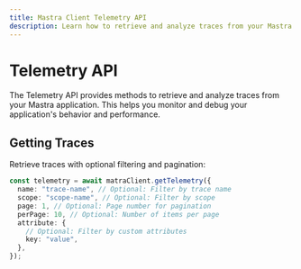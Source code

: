 ```yaml
---
title: Mastra Client Telemetry API
description: Learn how to retrieve and analyze traces from your Mastra application for monitoring and debugging using the client-js SDK.
---
```


# Telemetry API

The Telemetry API provides methods to retrieve and analyze traces from your Mastra application. This helps you monitor and debug your application's behavior and performance.

## Getting Traces

Retrieve traces with optional filtering and pagination:

```typescript
const telemetry = await matraClient.getTelemetry({
  name: "trace-name", // Optional: Filter by trace name
  scope: "scope-name", // Optional: Filter by scope
  page: 1, // Optional: Page number for pagination
  perPage: 10, // Optional: Number of items per page
  attribute: {
    // Optional: Filter by custom attributes
    key: "value",
  },
});
```
